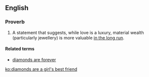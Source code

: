 ==English==

===Proverb===
{{head|en|proverb|head=[[diamond]]s are a [[girl|girl's]] [[best]] [[friend]]}}

# A statement that suggests, while love is a luxury, material wealth (particularly jewellery) is more valuable [[in the long run]].

====Related terms====
* [[diamonds are forever]]

[[ko:diamonds are a girl's best friend]]